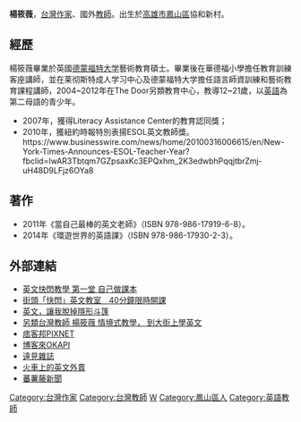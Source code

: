 {{no footnotes|time=2018-12-13T09:52:31+00:00}}
{{autobiography|time=2018-12-13T09:52:31+00:00}}
{{Infobox Writer
| name         = 楊筱薇
| subject      = 教師、作家
| birthplace   = {{TWN}}
| nationality  = {{ROC}}
| education    = [[英國|英國]][[德蒙福特大学|德蒙福特大学]]藝術教育碩士
| notableworks =《當自己最棒的英文老師》<br />《環遊世界的英語課》
| awards       = 
}}
'''楊筱薇'''，[[台灣|台灣]][[作家|作家]]、國外[[教師|教師]]。出生於[[高雄市|高雄市]][[鳳山區|鳳山區]]協和新村。

== 經歷 ==
楊筱薇畢業於英國[[德蒙福特大学|德蒙福特大学]]藝術教育碩士。畢業後在華德福小學擔任教育訓練客座講師，並在莱彻斯特成人学习中心及德蒙福特大学擔任語言師資訓練和藝術教育課程講師，2004~2012年在The Door另類教育中心，教導12~21歲，以[[英語|英語]]為第二母語的青少年。

*2007年，獲得Literacy Assistance Center的教育認同獎；
*2010年，獲紐約時報特別表揚ESOL英文教師獎。https://www.businesswire.com/news/home/20100316006615/en/New-York-Times-Announces-ESOL-Teacher-Year?fbclid=IwAR3Tbtqm7GZpsaxKc3EPQxhm_2K3edwbhPqqjtbrZmj-uH48D9LFjz6OYa8 {{Wayback|url=https://www.businesswire.com/news/home/20100316006615/en/New-York-Times-Announces-ESOL-Teacher-Year?fbclid=IwAR3Tbtqm7GZpsaxKc3EPQxhm_2K3edwbhPqqjtbrZmj-uH48D9LFjz6OYa8 |date=20191020070510 }}

== 著作 ==
*2011年《當自己最棒的英文老師》（ISBN 978-986-17919-6-8）。
*2014年《環遊世界的英語課》（ISBN 978-986-17930-2-3）。

== 外部連結 ==
* [http://news.tvbs.com.tw/entry/544749 英文快閃教學 第一堂 自己做課本] {{Wayback|url=http://news.tvbs.com.tw/entry/544749 |date=20190613164045 }}
* [http://mag.udn.com/mag/edu/storypage.jsp?f_ART_ID=527631 街頭「快閃」英文教室　40分鐘限時開課] {{Wayback|url=http://mag.udn.com/mag/edu/storypage.jsp?f_ART_ID=527631 |date=20141025031521 }}
* [http://m.parenting.com.tw/article/article.action?id=5060890 英文，讓我脫掉隱形斗篷] {{Wayback|url=http://m.parenting.com.tw/article/article.action?id=5060890 |date=20141025044631 }}
* [http://www.gvm.com.tw/Boardcontent_17277.html 另類台灣教師 楊筱薇 情境式教學， 到大街上學英文] {{Wayback|url=http://www.gvm.com.tw/Boardcontent_17277.html |date=20160307160452 }}
*[http://titan3.pixnet.net/blog/post/38968365/ 痞客邦PIXNET] {{Wayback|url=http://titan3.pixnet.net/blog/post/38968365/ |date=20160312091915 }}
*[http://okapi.books.com.tw/index.php/p3/p3_detail/sn/431/ 博客來OKAPI] {{Wayback|url=http://okapi.books.com.tw/index.php/p3/p3_detail/sn/431/ |date=20140808050614 }}
*[http://www.gvm.com.tw/Boardcontent_17277.html/ 遠見雜誌] {{Wayback|url=http://www.gvm.com.tw/Boardcontent_17277.html/ |date=20160307160452 }}
*[http://mypaper.pchome.com.tw/pizza250/post/1324315073/ 火車上的英文外賣] {{Wayback|url=http://mypaper.pchome.com.tw/pizza250/post/1324315073/ |date=20190602183920 }}
*[http://history.n.yam.com/cna/garden/201101/20110124503185.html/ 蕃薯藤新聞] {{Wayback|url=http://history.n.yam.com/cna/garden/201101/20110124503185.html/ |date=20160305094830 }}

{{DEFAULTSORT:Y}}
[[Category:台灣作家|Category:台灣作家]]
[[Category:台灣教師|Category:台灣教師]]
[[Category:楊姓|W]]
[[Category:鳳山區人|Category:鳳山區人]]
[[Category:英語教師|Category:英語教師]]